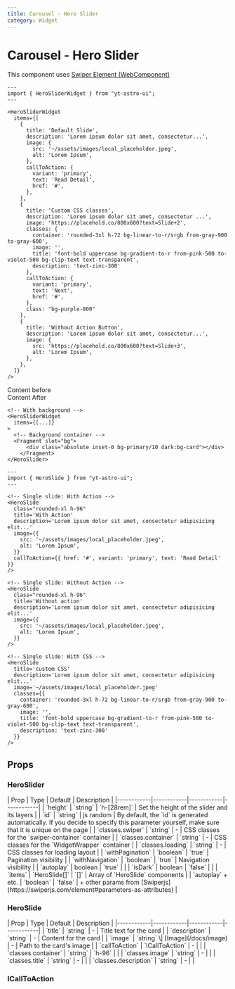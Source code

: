 ```yaml
---
title: Carousel - Hero Slider
category: Widget
---
```



# Carousel - Hero Slider

This component uses [Swiper Element (WebComponent)](https://swiperjs.com/element)

<Demo title="">
  <HeroSliderWidget
    items={[
      {
        title: 'Default Slide',
        description: 'Lorem ipsum dolor sit amet, consectetur adipisicing elit dolor sit amet, consectetur adipisicing elit.',
        image: {
          src: '~/assets/images/local_placeholder.jpeg',
          alt: 'Lorem Ipsum',
        },
        callToAction: {
          variant: 'primary',
          text: 'Read Detail',
          href: '#',
        },
      },
      {
        title: 'Custom CSS classes',
        description: 'Lorem ipsum dolor sit amet, consectetur adipisicing elit dolor sit amet, consectetur adipisicing elit',
        image: '~/assets/images/local_placeholder.jpeg',
        callToAction: {
          variant: 'primary',
          text: 'Next',
          href: '#',
        },
      },
      {
        title: 'Without Action Button',
        description: 'Lorem ipsum dolor sit amet, consectetur adipisicing elit dolor sit amet, consectetur adipisicing elit.',
        image: {
          src: '~/assets/images/local_placeholder.jpeg',
          alt: 'Lorem Ipsum',
        },
      },
    ]}
  />
</Demo>


```astro
---
import { HeroSliderWidget } from "yt-astro-ui";
---

<HeroSliderWidget
  items={[
    {
      title: 'Default Slide',
      description: 'Lorem ipsum dolor sit amet, consectetur...',
      image: {
        src: '~/assets/images/local_placeholder.jpeg',
        alt: 'Lorem Ipsum',
      },
      callToAction: {
        variant: 'primary',
        text: 'Read Detail',
        href: '#',
      },
    },
    {
      title: 'Custom CSS classes',
      description: 'Lorem ipsum dolor sit amet, consectetur ...',
      image: 'https://placehold.co/800x600?text=Slide+2',
      classes: {
        container: 'rounded-3xl h-72 bg-linear-to-r/srgb from-gray-900 to-gray-600',
        image: '',
        title: 'font-bold uppercase bg-gradient-to-r from-pink-500 to-violet-500 bg-clip-text text-transparent',
        description: 'text-zinc-300'
      },
      callToAction: {
        variant: 'primary',
        text: 'Next',
        href: '#',
      },
      class: "bg-purple-800"
    },
    {
      title: 'Without Action Button',
      description: 'Lorem ipsum dolor sit amet, consectetur...',
      image: {
        src: 'https://placehold.co/800x600?text=Slide+3',
        alt: 'Lorem Ipsum',
      },
    },
  ]}
/>
```

<Demo title="With Background" class="bg-stripe [&>*]:text-white">
  Content before
  <HeroSliderWidget
    items={[
      {
        title: 'Default Slide',
        description: 'Lorem ipsum dolor sit amet, consectetur adipisicing elit dolor sit amet, consectetur adipisicing elit.',
        image: '~/assets/images/local_placeholder.jpeg',
        callToAction: {
          variant: 'primary',
          text: 'Read Detail',
          href: '#',
        },
      },
      {
        title: 'Default Slide',
        description: 'Lorem ipsum dolor sit amet, consectetur adipisicing elit dolor sit amet, consectetur adipisicing elit.',
        image: '~/assets/images/local_placeholder.jpeg',
        callToAction: {
          variant: 'primary',
          text: 'Read Detail',
          href: '#',
        },
      },
    ]}
  >
    <Fragment slot="bg">
      <div className="absolute inset-0 bg-primary"></div>
    </Fragment>
  </HeroSliderWidget>
  Content After
</Demo>

```astro
<!-- With background -->
<HeroSliderWidget
  items={[...]}
>
  <!-- Background container -->
  <Fragment slot="bg">
      <div class="absolute inset-0 bg-primary/10 dark:bg-card"></div>
    </Fragment>
</HeroSlider>
```

<div className="space-y-12">
  <Demo title="Single slide">
    <HeroSlide
      title='With Action'
      description='Lorem ipsum dolor sit amet, consectetur adipisicing elit...'
      image={{
        src: '~/assets/images/local_placeholder.jpeg',
        alt: 'Lorem Ipsum',
      }}
      callToAction={{ href: '#', variant: 'primary', text: 'Read Detail' }}
    />
  </Demo>
  
  <Demo title="Single slide: without action">
    <HeroSlide
      title='Without action'
      description='Lorem ipsum dolor sit amet, consectetur adipisicing elit...'
      image={{
        src: '~/assets/images/local_placeholder.jpeg',
        alt: 'Lorem Ipsum',
      }}
    />
  </Demo>
  
  <Demo title="Single slide: custom CSS">
    <HeroSlide
      title='custom CSS'
      description='Lorem ipsum dolor sit amet, consectetur adipisicing elit...'
      image='~/assets/images/local_placeholder.jpeg'
      classes={{
        container: 'rounded-3xl h-72 bg-linear-to-r/srgb from-gray-900 to-gray-600',
        image: '',
        title: 'font-bold uppercase bg-gradient-to-r from-pink-500 to-violet-500 bg-clip-text text-transparent',
        description: 'text-zinc-300'
      }}
    />
  </Demo>
</div>


```astro
---
import { HeroSlide } from "yt-astro-ui";
---

<!-- Single slide: With Action -->
<HeroSlide
  class="rounded-xl h-96"
  title='With Action'
  description='Lorem ipsum dolor sit amet, consectetur adipisicing elit...'
  image={{
    src: '~/assets/images/local_placeholder.jpeg',
    alt: 'Lorem Ipsum',
  }}
  callToAction={{ href: '#', variant: 'primary', text: 'Read Detail' }}
/>

<!-- Single slide: Without Action -->
<HeroSlide
  class="rounded-xl h-96"
  title='Without action'
  description='Lorem ipsum dolor sit amet, consectetur adipisicing elit...'
  image={{
    src: '~/assets/images/local_placeholder.jpeg',
    alt: 'Lorem Ipsum',
  }}
/>

<!-- Single slide: With CSS -->
<HeroSlide
  title='custom CSS'
  description='Lorem ipsum dolor sit amet, consectetur adipisicing elit...'
  image='~/assets/images/local_placeholder.jpeg'
  classes={{
    container: 'rounded-3xl h-72 bg-linear-to-r/srgb from-gray-900 to-gray-600',
    image: '',
    title: 'font-bold uppercase bg-gradient-to-r from-pink-500 to-violet-500 bg-clip-text text-transparent',
    description: 'text-zinc-300'
  }}
/>
```

## Props

### HeroSlider

<div className="overflow-x-auto">
  <div className="min-w-xl">
    | Prop | Type | Default | Description |
    |------------|------------|------------|------------|
    | `height` | `string` | `h-[28rem]` | Set the height of the slider and its layers |
    | `id` | `string` | js random | By default, the `id` is generated automatically. If you decide to specify this parameter yourself, make sure that it is unique on the page |
    | `classes.swiper` | `string` | - | CSS classes for the `swiper-container` container |
    | `classes.container` | `string` | - | CSS classes for the `WidgetWrapper` container |
    | `classes.loading` | `string` | - | CSS classes for loading layout |
    | `withPagination` | `boolean` | `true` | Pagination visibility |
    | `withNavigation` | `boolean` | `true` | Navigation visibility |
    | `autoplay` | boolean | `true` | |
    | `isDark` | boolean | `false` | |
    | `items` | `HeroSlide[]` | `[]` | Array of `HeroSlide` components |
    | `autoplay` + etc. | `boolean` | `false` | + other params from [Swiperjs](https://swiperjs.com/element#parameters-as-attributes) |
  </div>
</div>


### HeroSlide

<div className="overflow-x-auto">
  <div className="min-w-xl">
    | Prop | Type | Default | Description |
    |------------|------------|------------|------------|
    | `title` | `string` | - | Title text for the card |
    | `description` | `string` | - | Content for the card |
    | `image`     | `string` \| [Image](/docs/image) | - | Path to the card's image |
    | `callToAction` | `ICallToAction` | - | |
    | `classes.container` | `string` | `h-96` | |
    | `classes.image` | `string` | - | |
    | `classes.title` | `string` | - | |
    | `classes.description` | `string` | - | |
  </div>
</div>

### ICallToAction

<div className="overflow-x-auto">
  <div className="min-w-xl">
    <ICallToAction />
  </div>
</div>
